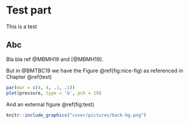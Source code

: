 # Test part {#test}

This is a test

## Abc

Bla bla ref @MBMH19 and [@MBMH19].

But in @BMTBC19 we have the Figure \@ref(fig:nice-fig) as referenced in Chapter \@ref(test)

```r
par(mar = c(4, 4, .1, .1))
plot(pressure, type = 'b', pch = 19)
```

And an external figure \@ref(fig:test)

```r
knitr::include_graphics("cover/pictures/back-bg.png")
```